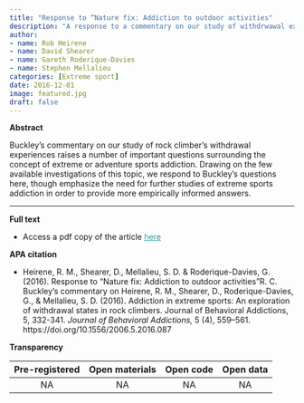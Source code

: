 ```yaml
---
title: "Response to “Nature fix: Addiction to outdoor activities"
description: "A response to a commentary on our study of withdrwawal experiences in extreme sports exponents"
author:
- name: Rob Heirene
- name: David Shearer
- name: Gareth Roderique-Davies
- name: Stephen Mellalieu
categories: [Extreme sport]
date: 2016-12-01
image: featured.jpg
draft: false
---
```


**Abstract**

Buckley's commentary on our study of rock climber's withdrawal experiences raises a number of important questions surrounding the concept of extreme or adventure sports addiction. Drawing on the few available investigations of this topic, we respond to Buckley's questions here, though emphasize the need for further studies of extreme sports addiction in order to provide more empirically informed answers.

------------------------------------------------------------------------

**Full text**

-   Access a pdf copy of the article [here](HeireneExtremeSportsAddicResponse.pdf){style="color: #289998"}

**APA citation**

-   Heirene, R. M., Shearer, D., Mellalieu, S. D. & Roderique-Davies, G. (2016). Response to "Nature fix: Addiction to outdoor activities"R. C. Buckley's commentary on Heirene, R. M., Shearer, D., Roderique-Davies, G., & Mellalieu, S. D. (2016). Addiction in extreme sports: An exploration of withdrawal states in rock climbers. Journal of Behavioral Addictions, 5, 332-341. *Journal of Behavioral Addictions,* 5 (4), 559--561. https://doi.org/10.1556/2006.5.2016.087

**Transparency**

| Pre-registered | Open materials | Open code | Open data |
|:--------------:|:--------------:|:---------:|:---------:|
|       NA       |       NA       |    NA     |    NA     |
